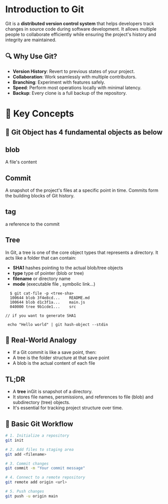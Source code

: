 # Introduction to Git

Git is a **distributed version control system** that helps developers track changes in source code during software development. It allows multiple people to collaborate efficiently while ensuring the project's history and integrity are maintained.

## 🔍 Why Use Git?

- **Version History**: Revert to previous states of your project.
- **Collaboration**: Work seamlessly with multiple contributors.
- **Branching**: Experiment with features safely.
- **Speed**: Perform most operations locally with minimal latency.
- **Backup**: Every clone is a full backup of the repository.

# 🚀 Key Concepts

## 🧳 Git Object has 4 fundamental objects as below

## blob

A file's content

## Commit

A snapshot of the project's files at a specific point in time. Commits form the building blocks of Git history.

## tag

a reference to the commit

## Tree

In Git, a tree is one of the core object types that represents a directory. It acts like a folder that can contain:

  - **SHA1** hashes pointing to the actual blob/tree objects
  - **type** type of pointer (blob or tree)
  - **filename** or directory name
  - **mode** (executable file , symbolic link...)

  ```
    $ git cat-file -p <tree-sha>
    100644 blob 3f4e8cd...    README.md
    100644 blob d1c3f1a...    main.js
    040000 tree 9b1cde1...    src

  // if you want to generate SHA1

   echo "Hello world" | git hash-object --stdin
  ```

## 🧠 Real-World Analogy
- If a Git commit is like a save point, then:
- A tree is the folder structure at that save point
- A blob is the actual content of each file

## TL;DR 
- A **tree** inGit is snapshot of a directory.
- It stores file names, persmissions, and references to file (blob) and subdirectory (tree) objects.
- It's essential for tracking project structure over time.
## 🔧 Basic Git Workflow

```bash
# 1. Initialize a repository
git init

# 2. Add files to staging area
git add <filename>

# 3. Commit changes
git commit -m "Your commit message"

# 4. Connect to a remote repository
git remote add origin <url>

# 5. Push changes
git push -u origin main
```
